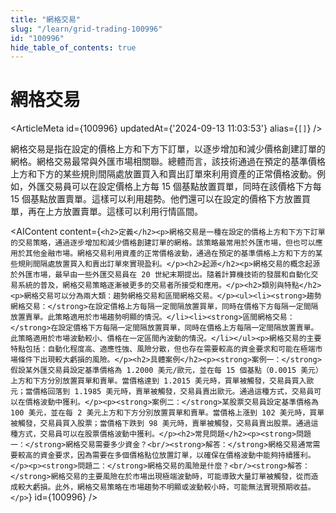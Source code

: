 ```yaml
---
title: "網格交易"
slug: "/learn/grid-trading-100996"
id: "100996"
hide_table_of_contents: true
---
```



# 網格交易

<ArticleMeta id={100996} updatedAt={'2024-09-13 11:03:53'} alias={`[]`} />
<div className='border-solid border-b border-t-0 my-4 border-[var(--ifm-color-gray-300)]' />

網格交易是指在設定的價格上方和下方下訂單，以逐步增加和減少價格創建訂單的網格。網格交易最常與外匯市場相關聯。總體而言，該技術通過在預定的基準價格上方和下方的某些規則間隔處放置買入和賣出訂單來利用資產的正常價格波動。例如，外匯交易員可以在設定價格上方每 15 個基點放置買單，同時在該價格下方每 15 個基點放置賣單。這樣可以利用趨勢。他們還可以在設定的價格下方放置買單，再在上方放置賣單。這樣可以利用行情區間。

<AIContent content={`<h2>定義</h2><p>網格交易是一種在設定的價格上方和下方下訂單的交易策略，通過逐步增加和減少價格創建訂單的網格。該策略最常用於外匯市場，但也可以應用於其他金融市場。網格交易利用資產的正常價格波動，通過在預定的基準價格上方和下方的某些規則間隔處放置買入和賣出訂單來實現盈利。</p><h2>起源</h2><p>網格交易的概念起源於外匯市場，最早由一些外匯交易員在 20 世紀末期提出。隨着計算機技術的發展和自動化交易系統的普及，網格交易策略逐漸被更多的交易者所接受和應用。</p><h2>類別與特點</h2><p>網格交易可以分為兩大類：趨勢網格交易和區間網格交易。</p><ul><li><strong>趨勢網格交易：</strong>在設定價格上方每隔一定間隔放置買單，同時在價格下方每隔一定間隔放置賣單。此策略適用於市場趨勢明顯的情況。</li><li><strong>區間網格交易：</strong>在設定價格下方每隔一定間隔放置買單，同時在價格上方每隔一定間隔放置賣單。此策略適用於市場波動較小、價格在一定區間內波動的情況。</li></ul><p>網格交易的主要特點包括：自動化程度高、適應性強、風險分散，但也存在需要較高的資金要求和可能在極端市場條件下出現較大虧損的風險。</p><h2>具體案例</h2><p><strong>案例一：</strong>假設某外匯交易員設定基準價格為 1.2000 美元/歐元，並在每 15 個基點（0.0015 美元）上方和下方分別放置買單和賣單。當價格達到 1.2015 美元時，買單被觸發，交易員買入歐元；當價格回落到 1.1985 美元時，賣單被觸發，交易員賣出歐元。通過這種方式，交易員可以在價格波動中獲利。</p><p><strong>案例二：</strong>某股票交易員設定基準價格為 100 美元，並在每 2 美元上方和下方分別放置買單和賣單。當價格上漲到 102 美元時，買單被觸發，交易員買入股票；當價格下跌到 98 美元時，賣單被觸發，交易員賣出股票。通過這種方式，交易員可以在股票價格波動中獲利。</p><h2>常見問題</h2><p><strong>問題一：</strong>網格交易需要多少資金？<br/><strong>解答：</strong>網格交易通常需要較高的資金要求，因為需要在多個價格點位放置訂單，以確保在價格波動中能夠持續獲利。</p><p><strong>問題二：</strong>網格交易的風險是什麼？<br/><strong>解答：</strong>網格交易的主要風險在於市場出現極端波動時，可能導致大量訂單被觸發，從而造成較大虧損。此外，網格交易策略在市場趨勢不明顯或波動較小時，可能無法實現預期收益。</p>`} id={100996} />

